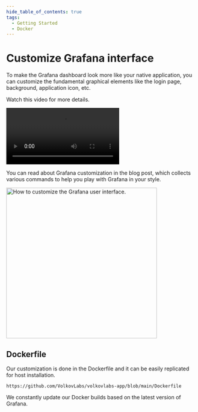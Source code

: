 ```yaml
---
hide_table_of_contents: true
tags:
  - Getting Started
  - Docker
---
```



# Customize Grafana interface

To make the Grafana dashboard look more like your native application, you can customize the fundamental graphical elements like the login page, background, application icon, etc.

Watch this video for more details.

<Video
  src="https://www.youtube.com/embed/3GRoa8TzIxY"
  title="Change titles, icons, footer, default dashboard in Grafana 9."
/>

You can read about Grafana customization in the blog post, which collects various commands to help you play with Grafana in your style.

<a href="/blog/how-to-customize-the-grafana-user-interface-8d70a42dc2b6">
  <Image
    title="How to customize the Grafana user interface."
    src="/img/blog/2022-08-14-customize-grafana/banner.png"
    zoom={false}
    height="400px"
  />
</a>

## Dockerfile

Our customization is done in the Dockerfile and it can be easily replicated for host installation.

```docker reference
https://github.com/VolkovLabs/volkovlabs-app/blob/main/Dockerfile
```

We constantly update our Docker builds based on the latest version of Grafana.
